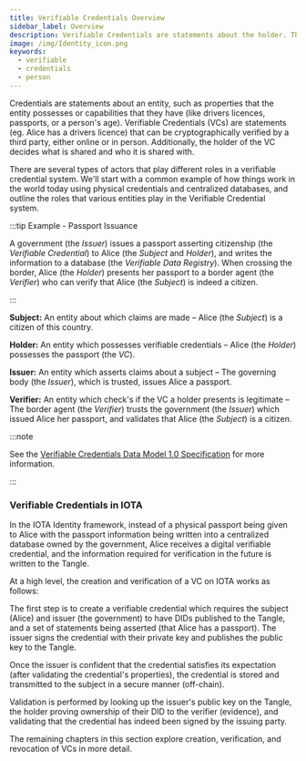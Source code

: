 ```yaml
---
title: Verifiable Credentials Overview
sidebar_label: Overview
description: Verifiable Credentials are statements about the holder. They can be verified online or in person, and the holder decides who to share them with.
image: /img/Identity_icon.png
keywords:
  - verifiable
  - credentials
  - person
---
```


Credentials are statements about an entity, such as properties that the entity possesses or capabilities that they have (like drivers licences, passports, or a person's age). Verifiable Credentials (VCs) are statements (eg. Alice has a drivers licence) that can be cryptographically verified by a third party, either online or in person. Additionally, the holder of the VC decides what is shared and who it is shared with.

There are several types of actors that play different roles in a verifiable credential system. We'll start with a common example of how things work in the world today using physical credentials and centralized databases, and outline the roles that various entities play in the Verifiable Credential system.

:::tip Example - Passport Issuance

A government (the _Issuer_) issues a passport asserting citizenship (the _Verifiable Credential_) to Alice (the _Subject_ and _Holder_), and writes the information to a database (the _Verifiable Data Registry_). When crossing the border, Alice (the _Holder_) presents her passport to a border agent (the _Verifier_) who can verify that Alice (the _Subject_) is indeed a citizen.

:::

**Subject:** An entity about which claims are made – Alice (the _Subject_) is a citizen of this country.

**Holder:** An entity which possesses verifiable credentials – Alice (the _Holder_) possesses the passport (the _VC_).

**Issuer:** An entity which asserts claims about a subject – The governing body (the _Issuer_), which is trusted, issues Alice a passport.

**Verifier:** An entity which check's if the VC a holder presents is legitimate – The border agent (the _Verifier_) trusts the government (the _Issuer_) which issued Alice her passport, and validates that Alice (the _Subject_) is a citizen.

:::note

See the [Verifiable Credentials Data Model 1.0 Specification](https://w3c.github.io/vc-data-model/) for more information.

:::

### Verifiable Credentials in IOTA

In the IOTA Identity framework, instead of a physical passport being given to Alice with the passport information being written into a centralized database owned by the government, Alice receives a digital verifiable credential, and the information required for verification in the future is written to the Tangle.

At a high level, the creation and verification of a VC on IOTA works as follows:

The first step is to create a verifiable credential which requires the subject (Alice) and issuer (the government) to have DIDs published to the Tangle, and a set of statements being asserted (that Alice has a passport). The issuer signs the credential with their private key and publishes the public key to the Tangle.

Once the issuer is confident that the credential satisfies its expectation (after validating the credential's properties), the credential is stored and transmitted to the subject in a secure manner (off-chain).

Validation is performed by looking up the issuer's public key on the Tangle, the holder proving ownership of their DID to the verifier (evidence), and validating that the credential has indeed been signed by the issuing party.

The remaining chapters in this section explore creation, verification, and revocation of VCs in more detail.
